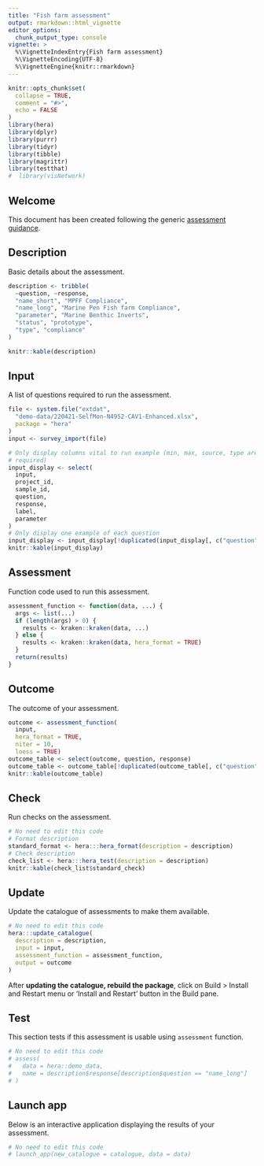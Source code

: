 ```yaml
---
title: "Fish farm assessment"
output: rmarkdown::html_vignette
editor_options: 
  chunk_output_type: console
vignette: >
  %\VignetteIndexEntry{Fish farm assessment}
  %\VignetteEncoding{UTF-8}  
  %\VignetteEngine{knitr::rmarkdown}
---
```


```r
knitr::opts_chunk$set(
  collapse = TRUE,
  comment = "#>",
  echo = FALSE
)
library(hera)
library(dplyr)
library(purrr)
library(tidyr)
library(tibble)
library(magrittr)
library(testthat)
#  library(visNetwork)
```

## Welcome

This document has been created following the generic [assessment guidance](https://ecodata1.github.io/hera/articles/development_guide.html).

<!-- Create a new regulatory assessment by updating the code info below, for guidance see https://ecodata1.github.io/hera/articles/development_guide.html  -->

## Description

Basic details about the assessment.

```r
description <- tribble(
  ~question, ~response,
  "name_short", "MPFF Compliance",
  "name_long", "Marine Pen Fish farm Compliance",
  "parameter", "Marine Benthic Inverts",
  "status", "prototype",
  "type", "compliance"
)

knitr::kable(description)
```

## Input

A list of questions required to run the assessment.

```r
file <- system.file("extdat",
  "demo-data/220421-SelfMon-N4952-CAV1-Enhanced.xlsx",
  package = "hera"
)
input <- survey_import(file)

# Only display columns vital to run example (min, max, source, type are not
# required)
input_display <- select(
  input,
  project_id,
  sample_id,
  question,
  response,
  label,
  parameter
)
# Only display one example of each question
input_display <- input_display[!duplicated(input_display[, c("question")]), ]
knitr::kable(input_display)
```

## Assessment

Function code used to run this assessment.

```r
assessment_function <- function(data, ...) {
  args <- list(...)
  if (length(args) > 0) {
    results <- kraken::kraken(data, ...)
  } else {
    results <- kraken::kraken(data, hera_format = TRUE)
  }
  return(results)
}
```

## Outcome

The outcome of your assessment.

```r
outcome <- assessment_function(
  input,
  hera_format = TRUE, 
  niter = 10, 
  loess = TRUE)
outcome_table <- select(outcome, question, response)
outcome_table <- outcome_table[!duplicated(outcome_table[, c("question")]), ]
knitr::kable(outcome_table)
```

## Check

Run checks on the assessment.

```r
# No need to edit this code
# Format description
standard_format <- hera:::hera_format(description = description)
# Check description
check_list <- hera:::hera_test(description = description)
knitr::kable(check_list$standard_check)
```

## Update

Update the catalogue of assessments to make them available.

```r
# No need to edit this code
hera:::update_catalogue(
  description = description,
  input = input,
  assessment_function = assessment_function,
  output = outcome
)
```

After **updating the catalogue, rebuild the package**, click on Build > Install and Restart menu or 'Install and Restart' button in the Build pane.

## Test

This section tests if this assessment is usable using `assessment` function.

```r
# No need to edit this code
# assess(
#   data = hera::demo_data,
#   name = description$response[description$question == "name_long"]
# )
```

## Launch app

Below is an interactive application displaying the results of your assessment.

```r
# No need to edit this code
# launch_app(new_catalogue = catalogue, data = data)
```
